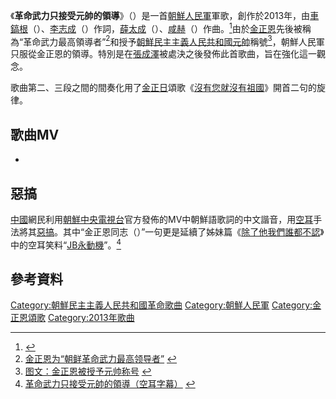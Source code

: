 {{Infobox Korean name
|context=north
|hangul=혁명무력은 원수님 령도만 받든다
|hanja=革命武力은 元帥님 領導만 받든다
|rr=Hyeongmyeongmuryeogeun Wonsunim Ryeongdoman Batdeunda
|mr=Hyǒngmyǒngmuryǒgǔn Wǒnsunim Ryǒngdoman Pattǔnda
}}
《'''革命武力只接受元帥的領導'''》（{{kor|k=혁명무력은 원수님 령도만 받든다|hanja=革命武力은 元帥님 領導만 받든다}}）是一首[[朝鮮人民軍|朝鮮人民軍]]軍歌，創作於2013年，由[[車鎬根|車鎬根]]（{{kor|차호근}}）、[[李志成|李志成]]（{{kor|리지성}}）作詞，[[薛太成|薛太成]]（{{kor|설태성}}）、[[咸赫|咸赫]]（{{kor|함혁}}）作曲。<ref>{{Cite web |url=http://juche.blog.fc2.com/blog-entry-374.html |title=革命武力は元帥様の領導だけを戴く 革命音楽館 |access-date=2015-01-10 |archive-date=2016-09-20 |archive-url=https://web.archive.org/web/20160920222230/http://juche.blog.fc2.com/blog-entry-374.html |dead-url=no }}</ref>由於[[金正恩|金正恩]]先後被稱為“革命武力最高領導者”<ref>[http://news.163.com/11/1225/03/7M3E8MPV00014AED.html 金正恩为“朝鲜革命武力最高领导者”] {{Wayback|url=http://news.163.com/11/1225/03/7M3E8MPV00014AED.html |date=20150110065459 }}</ref>和授予[[朝鮮民主主義人民共和國元帥|朝鮮民主主義人民共和國元帥]]稱號<ref>[http://news.163.com/12/0719/11/86P8EGJ000014AED.html 图文：金正恩被授予元帅称号] {{Wayback|url=http://news.163.com/12/0719/11/86P8EGJ000014AED.html |date=20150110063411 }}</ref>，朝鮮人民軍只服從金正恩的領導。特別是在[[張成澤|張成澤]]被處決之後發佈此首歌曲，旨在強化這一觀念。

歌曲第二、三段之間的間奏化用了[[金正日|金正日]]頌歌《[[沒有您就沒有祖國|沒有您就沒有祖國]]》開首二句的旋律。

==歌曲MV==
* {{YouTube|2Me1mEQKMSU|革命武力只接受元帥的領導}}

==惡搞==
[[中華人民共和國|中國]]網民利用[[朝鮮中央電視台|朝鮮中央電視台]]官方發佈的MV中朝鮮語歌詞的中文諧音，用[[空耳|空耳]]手法將其[[惡搞|惡搞]]。其中“金正恩同志（{{kor|김정은동지}}）”一句更是延續了姊妹篇《[[除了他我們誰都不認|除了他我們誰都不認]]》中的空耳笑料“[[陰莖|JB]][[永動機|永動機]]”。<ref>[http://www.acfun.tv/v/ac1018376 革命武力只接受元帥的領導（空耳字幕）] {{webarchive|url=https://web.archive.org/web/20150110071421/http://www.acfun.tv/v/ac1018376 |date=2015-01-10 }}</ref>

==參考資料==
{{reflist}}

{{朝鮮歌曲}}
[[Category:朝鮮民主主義人民共和國革命歌曲|Category:朝鮮民主主義人民共和國革命歌曲]]
[[Category:朝鮮人民軍|Category:朝鮮人民軍]]
[[Category:金正恩頌歌|Category:金正恩頌歌]]
[[Category:2013年歌曲|Category:2013年歌曲]]